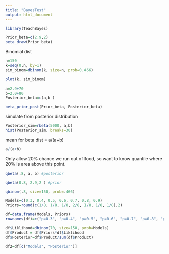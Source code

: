 ```yaml
---
title: "BayesTest"
output: html_document
---
```

```r
library(TeachBayes)

Prior_beta=c(2.9,2)
beta_draw(Prior_beta)
```

Binomial dist
```r
n=150
k=seq(0,n, by=1)
sim_binom=dbinom(k, size=n, prob=0.466)

plot(k, sim_binom)
```


```r
a=2.9+70
b=2.0+80
Posterior_beta=c(a,b )

beta_prior_post(Prior_beta, Posterior_beta)
```


simulate from posterior distribution
```r
Posterior_sim=rbeta(5000, a,b)
hist(Posterior_sim, breaks=30)
```

mean for beta dist = a/(a+b)
```r
a/(a+b)
```


Only allow 20% chance we run out of food, so want to know quantile where 20% is area above this point.
```r
qbeta(.8, a, b) #posterior
```

```r
qbeta(0.8, 2.9,2 ) #prior

qbinom(.8, size=150, prob=.466)
```

```r
Models=c(0.3, 0.4, 0.5, 0.6, 0.7, 0.8, 0.9)
Priors=round(c(1/8, 1/8, 1/8, 2/8, 1/8, 1/8, 1/8),2)

df=data.frame(Models, Priors)
rownames(df)=c("p=0.3", "p=0.4", "p=0.5", "p=0.6", "p=0.7", "p=0.8", "p=0.9")

df$Liklihood=dbinom(70, size=150, prob=Models)
df$Product = df$Priors*df$Liklihood
df$Posterior=df$Product/sum(df$Product)

df2=df[c("Models", "Posterior")]
```

